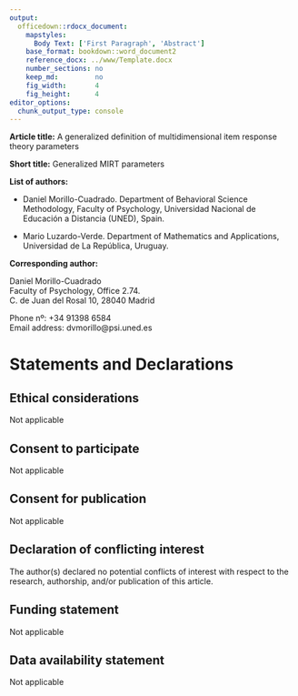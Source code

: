 ```yaml
---
output:
  officedown::rdocx_document:
    mapstyles:
      Body Text: ['First Paragraph', 'Abstract']
    base_format: bookdown::word_document2
    reference_docx: ../www/Template.docx
    number_sections: no
    keep_md:         no
    fig_width:       4
    fig_height:      4
editor_options: 
  chunk_output_type: console
---
```


**Article title:**
A generalized definition of multidimensional item response theory parameters

**Short title:** Generalized MIRT parameters

**List of authors:**

- Daniel Morillo-Cuadrado. Department of Behavioral Science Methodology,
  Faculty of Psychology, Universidad Nacional de Educación a Distancia (UNED),
  Spain.
  
- Mario Luzardo-Verde. Department of Mathematics and Applications,
  Universidad de La República, Uruguay.

**Corresponding author:**

Daniel Morillo-Cuadrado \
Faculty of Psychology, Office 2.74. \
C. de Juan del Rosal 10, 28040 Madrid

Phone nº: +34 91398 6584 \
Email address: dvmorillo@psi.uned.es

# Statements and Declarations

## Ethical considerations

Not applicable

## Consent to participate

Not applicable

## Consent for publication

Not applicable

## Declaration of conflicting interest

The author(s) declared no potential conflicts of interest with respect to
the research, authorship, and/or publication of this article.

## Funding statement

Not applicable

## Data availability statement

Not applicable

